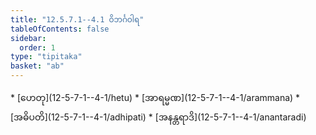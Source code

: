 ```yaml
---
title: "12.5.7.1--4.1 ဝိဘင်္ဂဝါရ"
tableOfContents: false
sidebar:
  order: 1
type: "tipitaka"
basket: "ab"
---
```



<DynamicBreadcrumb />



<TableOfContents>
* [ဟေတု](12-5-7-1--4-1/hetu)
* [အာရမ္မဏ](12-5-7-1--4-1/arammana)
* [အဓိပတိ](12-5-7-1--4-1/adhipati)
* [အနန္တရာဒိ](12-5-7-1--4-1/anantaradi)
</TableOfContents>